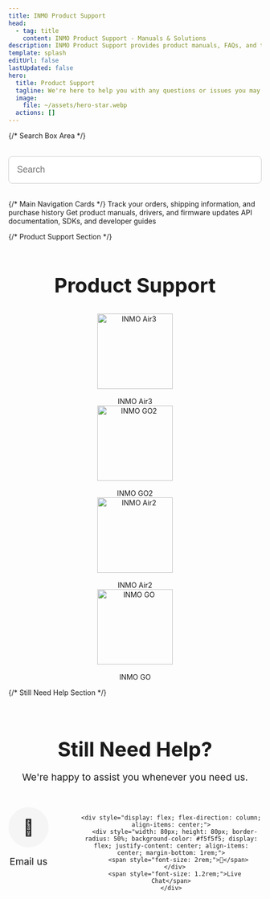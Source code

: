 ```yaml
---
title: INMO Product Support
head:
  - tag: title
    content: INMO Product Support - Manuals & Solutions
description: INMO Product Support provides product manuals, FAQs, and technical support to help you solve problems you may encounter.
template: splash
editUrl: false
lastUpdated: false
hero:
  title: Product Support
  tagline: We're here to help you with any questions or issues you may have
  image:
    file: ~/assets/hero-star.webp
  actions: []
---
```



{/* Search Box Area */}
<div class="search-container" style="margin: 2rem auto; max-width: 600px; text-align: center;">
  <input type="text" placeholder="Search" style="width: 100%; padding: 1rem; border-radius: 8px; border: 1px solid #ccc; font-size: 1.1rem;" />
</div>

{/* Main Navigation Cards */}
<CardGrid>
	<Card title="Orders" icon="document">
		Track your orders, shipping information, and purchase history
	</Card>
	<Card title="Manuals & Downloads" icon="open-book">
		Get product manuals, drivers, and firmware updates
	</Card>
	<Card title="Develop" icon="setting">
		API documentation, SDKs, and developer guides
	</Card>
</CardGrid>

{/* Product Support Section */}
<div style="margin-top: 4rem; text-align: center;">
  <h2 style="font-size: 2.5rem; margin-bottom: 2rem;">Product Support</h2>
  
  <CardGrid>
    <Card title="INMO Air3">
      <div style="display: flex; flex-direction: column; align-items: center;">
        <img src="/placeholder-air3.jpg" alt="INMO Air3" style="width: 150px; height: 150px; margin-bottom: 1rem;" />
        <span>INMO Air3</span>
      </div>
    </Card>
    <Card title="INMO GO2">
      <div style="display: flex; flex-direction: column; align-items: center;">
        <img src="/placeholder-go2.jpg" alt="INMO GO2" style="width: 150px; height: 150px; margin-bottom: 1rem;" />
        <span>INMO GO2</span>
      </div>
    </Card>
    <Card title="INMO Air2">
      <div style="display: flex; flex-direction: column; align-items: center;">
        <img src="/placeholder-air2.jpg" alt="INMO Air2" style="width: 150px; height: 150px; margin-bottom: 1rem;" />
        <span>INMO Air2</span>
      </div>
    </Card>
    <Card title="INMO GO">
      <div style="display: flex; flex-direction: column; align-items: center;">
        <img src="/placeholder-go.jpg" alt="INMO GO" style="width: 150px; height: 150px; margin-bottom: 1rem;" />
        <span>INMO GO</span>
      </div>
    </Card>
  </CardGrid>
</div>

{/* Still Need Help Section */}
<div style="margin-top: 5rem; text-align: center; padding-bottom: 3rem;">
  <h2 style="font-size: 2.5rem; margin-bottom: 1rem;">Still Need Help?</h2>
  <p style="font-size: 1.2rem; margin-bottom: 3rem;">We're happy to assist you whenever you need us.</p>
  
  <div style="display: flex; justify-content: center; gap: 4rem;">
    <div style="display: flex; flex-direction: column; align-items: center;">
      <div style="width: 80px; height: 80px; border-radius: 50%; background-color: #f5f5f5; display: flex; justify-content: center; align-items: center; margin-bottom: 1rem;">
        <span style="font-size: 2rem;">📧</span>
      </div>
      <span style="font-size: 1.2rem;">Email us</span>
    </div>
    
    <div style="display: flex; flex-direction: column; align-items: center;">
      <div style="width: 80px; height: 80px; border-radius: 50%; background-color: #f5f5f5; display: flex; justify-content: center; align-items: center; margin-bottom: 1rem;">
        <span style="font-size: 2rem;">💬</span>
      </div>
      <span style="font-size: 1.2rem;">Live Chat</span>
    </div>
  </div>
</div>